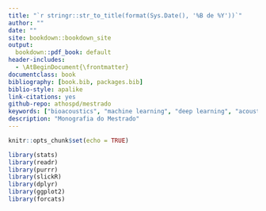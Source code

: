 ```yaml
--- 
title: "`r stringr::str_to_title(format(Sys.Date(), '%B de %Y'))`"
author: ""
date: ""
site: bookdown::bookdown_site
output: 
  bookdown::pdf_book: default
header-includes:
  - \AtBeginDocument{\frontmatter}
documentclass: book
bibliography: [book.bib, packages.bib]
biblio-style: apalike
link-citations: yes
github-repo: athospd/mestrado
keywords: ["bioacoustics", "machine learning", "deep learning", "acoustic ecology", "soundscape monitoring", "signal processing", "biodiversity conservation", "neural networks"]
description: "Monografia do Mestrado"
---
```



```r
knitr::opts_chunk$set(echo = TRUE)
```


```r
library(stats)
library(readr)
library(purrr)
library(slickR)
library(dplyr)
library(ggplot2)
library(forcats)
```

